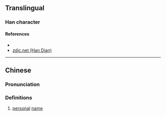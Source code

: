 {{character info/new}}
==Translingual==

===Han character===
{{Han char|rn=9|rad=人|as=12|sn=14|four=|canj=OHPA|ids=⿰亻筍}}

====References====
* {{Han ref|kx=0118.051|dkj=|dj=|hdz=|uh=3490|ud=13456|bh=|bd=}}
* [http://www.zdic.net/zd/zi2/ZdicE3Zdic92Zdic90.htm zdic.net (Han Dian)]

----

==Chinese==
{{zh-forms}}

===Pronunciation===
{{zh-pron
|m=xùn
|c=
|mc=
|oc=
|ma=
|cat=pn
}}

===Definitions===
{{zh-hanzi}}

# [[personal]] [[name]]